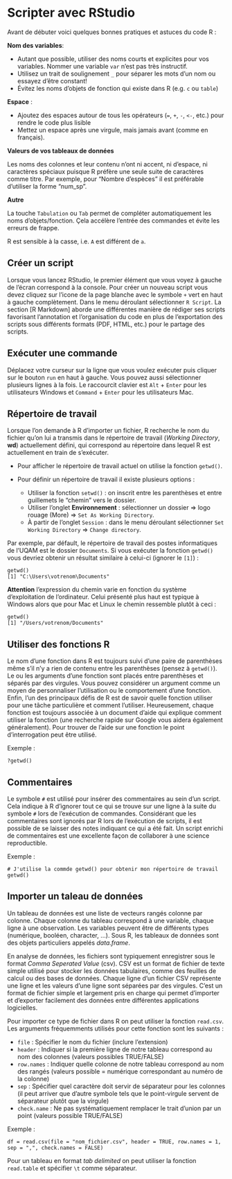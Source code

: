 # Scripter avec RStudio

Avant de débuter voici quelques bonnes pratiques et astuces du code R : 

**Nom des variables**:

- Autant que possible, utiliser des noms courts et explicites pour vos variables. Nommer une variable `var` n’est pas très instructif.
- Utilisez un trait de soulignement `_` pour séparer les mots d’un nom ou essayez d’être constant!
- Évitez les noms d’objets de fonction qui existe dans R (e.g. `c` ou `table`)

**Espace** :

- Ajoutez des espaces autour de tous les opérateurs (`=`, `+`, `-`, `<-`, etc.) pour rendre le code plus lisible
- Mettez un espace après une virgule, mais jamais avant (comme en français).


**Valeurs de vos tableaux de données**

Les noms des colonnes et leur contenu n’ont ni accent, ni d’espace, ni caractères spéciaux puisque R préfère une seule suite de caractères comme titre. Par exemple, pour "Nombre d’espèces" il est préférable d'utiliser la forme "num_sp". 

**Autre** 

La touche `Tabulation` ou `Tab` permet de compléter automatiquement les noms d’objets/fonction. Çela accélère l’entrée des commandes et évite les erreurs de frappe.

R est sensible à la casse, i.e. `A` est différent de `a`. 

## Créer un script 

Lorsque vous lancez RStudio, le premier élément que vous voyez à gauche de l’écran correspond à la console. Pour créer un nouveau script vous devez cliquez sur l'icone de la page blanche avec le symbole `+` vert en haut à gauche complètement. Dans le menu déroulant sélectionner `R Script`. La section [R Markdown] aborde une différentes manière de rédiger ses scripts favorisant l'annotation et l'organisation du code en plus de l'exportation des scripts sous différents formats (PDF, HTML, etc.) pour le partage des scripts.

## Exécuter une commande 

Déplacez votre curseur sur la ligne que vous voulez exécuter puis cliquer sur le bouton `run` en haut à gauche. Vous pouvez aussi sélectionner plusieurs lignes à la fois. Le raccourcit clavier est `Alt` + `Enter` pour les utilisateurs Windows et `Command` + `Enter` pour les utilisateurs Mac. 

## Répertoire de travail

Lorsque l'on demande à R d'importer un fichier, R recherche le nom du fichier qu’on lui a transmis dans le répertoire de travail (*Working Directory*, **wd**) actuellement défini, qui correspond au répertoire dans lequel R est actuellement en train de s’exécuter. 

- Pour afficher le répertoire de travail actuel on utilise la fonction `getwd()`.  
- Pour définir un répertoire de travail il existe plusieurs options : 

    - Utiliser la fonction `setwd()` : on inscrit entre les parenthèses et entre  guillemets le "chemin" vers le dossier.
    - Utiliser l'onglet **Environnement** : sélectionner un dossier ⇒ logo rouage (More) ⇒ `Set As Working Directory`.
    - À partir de l'onglet `Session` : dans le menu déroulant sélectionner `Set Working Directory` ⇒ `Change directory`.

Par exemple, par défault, le répertoire de travail des postes informatiques de l'UQAM est le dossier `Documents`. Si vous exécuter la fonction `getwd()` vous devriez obtenir un résultat similaire à celui-ci (ignorer le `[1]`) : 

```
getwd()
[1] "C:\Users\votrenom\Documents"
```
**Attention** l'expression du chemin varie en fonction du système d'exploitation de l'ordinateur. Celui présenté plus haut est typique à Windows alors que pour Mac et Linux le chemin ressemble plutôt à ceci : 

```
getwd()
[1] "/Users/votrenom/Documents"
```

## Utiliser des fonctions R 

Le nom d'une fonction dans R est toujours suivi d'une paire de parenthèses même s'il n'y a rien de contenu entre les parenthèses (pensez à `getwd()`). Le ou les arguments d’une fonction sont placés entre parenthèses et séparés par des virgules. Vous pouvez considérer un argument comme un moyen de personnaliser l’utilisation ou le comportement d’une fonction. Enfin, l’un des principaux défis de R est de savoir quelle fonction utiliser pour une tâche particulière et comment l’utiliser. Heureusement, chaque fonction est toujours associée à un document d'aide qui explique comment utiliser la fonction (une recherche rapide sur Google vous aidera également généralement). Pour trouver de l’aide sur une fonction le point d’interrogation peut être utilisé. 

Exemple  : 

```
?getwd()
```
## Commentaires 

Le symbole `#` est utilisé pour insérer des commentaires au sein d’un script. Cela indique à R d’ignorer tout ce qui se trouve sur une ligne à la suite du symbole `#`  lors de l’exécution de commandes. Considérant que les commentaires sont ignorés par R lors de l’exécution de scripts, il est possible de se laisser des notes indiquant ce qui a été fait. Un script enrichi de commentaires est une excellente façon de collaborer à une science reproductible. 

Exemple : 

```
# J'utilise la commde getwd() pour obtenir mon répertoire de travail 
getwd()
```

## Importer un taleau de données 

Un tableau de données est une liste de vecteurs rangés colonne par colonne. Chaque colonne du tableau correspond à une variable, chaque ligne à une observation. Les variables peuvent être de différents types (numérique, booléen, character, ...). Sous R, les tableaux de données sont des objets particuliers appelés *data.frame*.

En analyse de données, les fichiers sont typiquement enregistrer sous le format *Comma Seperated Value* (csv). CSV est un format de fichier de texte simple utilisé pour stocker les données tabulaires, comme des feuilles de calcul ou des bases de données. Chaque ligne d’un fichier CSV représente une ligne et les valeurs d’une ligne sont séparées par des virgules. C’est un format de fichier simple et largement pris en charge qui permet d’importer et d’exporter facilement des données entre différentes applications logicielles.

Pour importer ce type de fichier dans R on peut utiliser la fonction `read.csv`. Les arguments fréquemments utilisés pour cette fonction sont les suivants : 

- `file` : Spécifier le nom du fichier (inclure l'extension)
- `header` : Indiquer si la première ligne de notre tableau correspond au nom des colonnes (valeurs possibles TRUE/FALSE)
- `row.names` : Indiquer quelle colonne de notre tableau correspond au nom des rangés (valeurs possible = numérique correspondant au numéro de la colonne)
- `sep` : Spécifier quel caractère doit servir de séparateur pour les colonnes (il peut arriver que d'autre symbole tels que le point-virgule servent de séparateur plutôt que la virgule)
- `check.name` : Ne pas systématiquement remplacer le trait d'union par un point (valeurs possible TRUE/FALSE)

Exemple : 

```
df = read.csv(file = "nom_fichier.csv", header = TRUE, row.names = 1, sep = ",", check.names = FALSE)  
```

Pour un tableau en format *tab delimited* on peut utiliser la fonction `read.table` et spécifier `\t` comme séparateur. 



